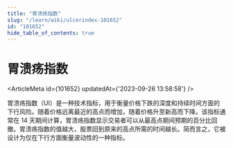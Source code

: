 ```yaml
---
title: "胃溃疡指数"
slug: "/learn/wiki/ulcerindex-101652"
id: "101652"
hide_table_of_contents: true
---
```



# 胃溃疡指数

<ArticleMeta id={101652} updatedAt={'2023-09-26 13:58:58'} />
<div className='border-solid border-b border-t-0 my-4 border-[var(--ifm-color-gray-300)]' />

胃溃疡指数（UI）是一种技术指标，用于衡量价格下跌的深度和持续时间方面的下行风险。随着价格远离最近的高点而增加，随着价格升至新高而下降。该指标通常在 14 天期间计算，胃溃疡指数显示交易者可以从最高点期间预期的百分比回撤。胃溃疡指数的值越大，股票回到原来的高点所需的时间越长。简而言之，它被设计为仅在下行方面衡量波动性的一种指标。
